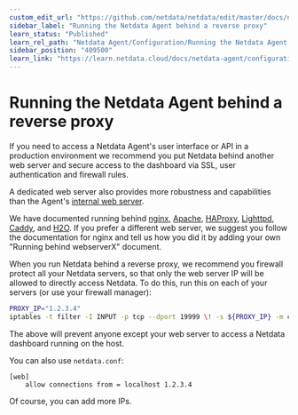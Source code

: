 ```yaml
---
custom_edit_url: "https://github.com/netdata/netdata/edit/master/docs/netdata-agent/configuration/running-the-netdata-agent-behind-a-reverse-proxy/README.md"
sidebar_label: "Running the Netdata Agent behind a reverse proxy"
learn_status: "Published"
learn_rel_path: "Netdata Agent/Configuration/Running the Netdata Agent behind a reverse proxy"
sidebar_position: "409500"
learn_link: "https://learn.netdata.cloud/docs/netdata-agent/configuration/running-the-netdata-agent-behind-a-reverse-proxy/running-the-netdata-agent-behind-a-reverse-proxy"
---
```


# Running the Netdata Agent behind a reverse proxy

If you need to access a Netdata Agent's user interface or API in a production environment we recommend you put Netdata behind
another web server and secure access to the dashboard via SSL, user authentication and firewall rules.

A dedicated web server also provides more robustness and capabilities than the Agent's [internal web server](https://github.com/netdata/netdata/blob/master/src/web/README.md).

We have documented running behind
[nginx](/docs/netdata-agent/configuration/running-the-netdata-agent-behind-a-reverse-proxy/nginx),
[Apache](/docs/netdata-agent/configuration/running-the-netdata-agent-behind-a-reverse-proxy/apache),
[HAProxy](/docs/netdata-agent/configuration/running-the-netdata-agent-behind-a-reverse-proxy/haproxy),
[Lighttpd](/docs/netdata-agent/configuration/running-the-netdata-agent-behind-a-reverse-proxy/lighttpd-v1.4.x),
[Caddy](/docs/netdata-agent/configuration/running-the-netdata-agent-behind-a-reverse-proxy/caddy),
and [H2O](/docs/netdata-agent/configuration/running-the-netdata-agent-behind-a-reverse-proxy/h2o).
If you prefer a different web server, we suggest you follow the documentation for nginx and tell us how you did it
 by adding your own "Running behind webserverX" document.

When you run Netdata behind a reverse proxy, we recommend you firewall protect all your Netdata servers, so that only the web server IP will be allowed to directly access Netdata. To do this, run this on each of your servers (or use your firewall manager):

```sh
PROXY_IP="1.2.3.4"
iptables -t filter -I INPUT -p tcp --dport 19999 \! -s ${PROXY_IP} -m conntrack --ctstate NEW -j DROP
```

The above will prevent anyone except your web server to access a Netdata dashboard running on the host.

You can also use `netdata.conf`:

```text
[web]
    allow connections from = localhost 1.2.3.4
```

Of course, you can add more IPs.
